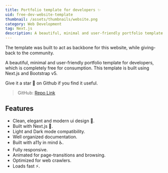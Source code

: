 ```yaml
---
title: Portfolio template for developers ✨
uid: free-dev-website-template
thumbnail: /assets/thumbnails/website.png
category: Web Development
tag: Next.js
description: A beautiful, minimal and user-friendly portfolio template for Developers which is completely free and open for consumption and contribution.
---
```


The template was built to act as backbone for this website, while giving-back to the community.

A beautiful, minimal and user-friendly portfolio template for developers, which is completely free for consumption. This template is built using Next.js and Bootstrap v5.

Give it a star 🌟 on Github if you find it useful.

> GitHub: [Repo Link](https://github.com/msanvarov/personal-portfolio)

## Features

- Clean, elegant and modern ui design 💄.
- Built with Next.js 🔨.
- Light and Dark mode compatibility.
- Well organized documentation.
- Built with a11y in mind ♿.
- Fully responsive.
- Animated for page-transitions and browsing.
- Optimized for web crawlers.
- Loads fast ⚡.
